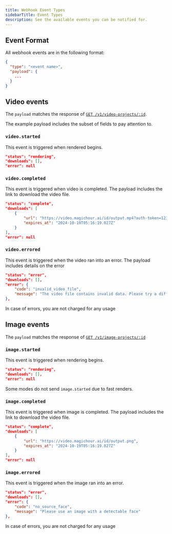 ```yaml
---
title: Webhook Event Types
sidebarTitle: Event Types
description: See the available events you can be notified for.
---
```


## Event Format

All webhook events are in the following format:

```json
{
  "type": "<event name>",
  "payload": {
    ...
  }
}
```

## Video events

The `payload` matches the response of [`GET /v1/video-projects/:id`](/api-reference/video-projects/get-video-details).

The example payload includes the subset of fields to pay attention to.

### `video.started`

This event is triggered when rendered begins.

```json
"status": "rendering",
"downloads": [],
"error": null
```

### `video.completed`

This event is triggered when video is completed. The payload includes the link to download the video file.

```json
"status": "complete",
"downloads": [
    {
        "url": "https://video.magichour.ai/id/output.mp4?auth-token=1234",
        "expires_at": "2024-10-19T05:16:19.027Z"
    }
],
"error": null
```

### `video.errored`

This event is triggered when the video ran into an error. The payload includes details on the error

```json
"status": "error",
"downloads": [],
"error": {
    "code": "invalid_video_file",
    "message": "The video file contains invalid data. Please try a different file.",
},
```

<Note>In case of errors, you are not charged for any usage</Note>

## Image events

The `payload` matches the response of [`GET /v1/image-projects/:id`](/api-reference/image-projects/get-image-details)

### `image.started`

This event is triggered when rendering begins.

```json
"status": "rendering",
"downloads": [],
"error": null
```

<Warning>Some modes do not send `image.started` due to fast renders.</Warning>

### `image.completed`

This event is triggered when image is completed. The payload includes the link to download the video file.

```json
"status": "complete",
"downloads": [
    {
        "url": "https://video.magichour.ai/id/output.png",
        "expires_at": "2024-10-19T05:16:19.027Z"
    }
],
"error": null
```

### `image.errored`

This event is triggered when the image ran into an error.

```json
"status": "error",
"downloads": [],
"error": {
    "code": "no_source_face",
    "message": "Please use an image with a detectable face"
},
```

<Note>In case of errors, you are not charged for any usage</Note>
